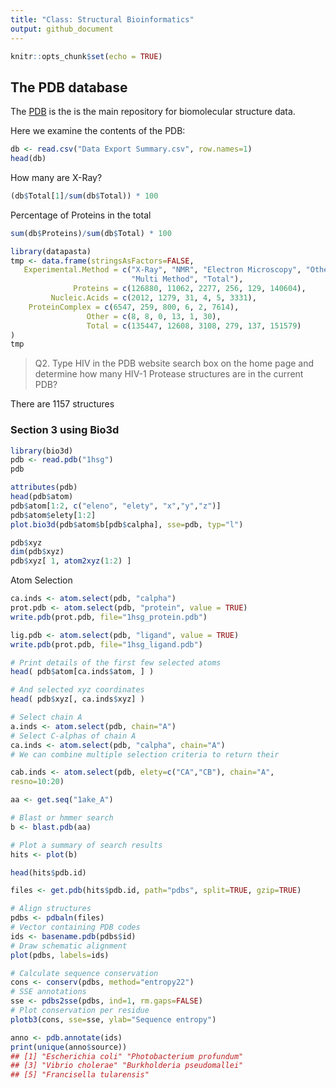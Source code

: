 ```yaml
---
title: "Class: Structural Bioinformatics"
output: github_document
---
```


```r
knitr::opts_chunk$set(echo = TRUE)
```

## The PDB database



The [PDB](http://www.rcsb.org/) is the is the main repository for biomolecular structure data.

Here we examine the contents of the PDB:

```r
db <- read.csv("Data Export Summary.csv", row.names=1)
head(db)
```
How many are X-Ray?
```r
(db$Total[1]/sum(db$Total)) * 100
```
Percentage of Proteins in the total
```r
sum(db$Proteins)/sum(db$Total) * 100
```

```r
library(datapasta)
tmp <- data.frame(stringsAsFactors=FALSE,
   Experimental.Method = c("X-Ray", "NMR", "Electron Microscopy", "Other",
                           "Multi Method", "Total"),
              Proteins = c(126880, 11062, 2277, 256, 129, 140604),
         Nucleic.Acids = c(2012, 1279, 31, 4, 5, 3331),
    ProteinComplex = c(6547, 259, 800, 6, 2, 7614),
                 Other = c(8, 8, 0, 13, 1, 30),
                 Total = c(135447, 12608, 3108, 279, 137, 151579)
)
tmp

```

> Q2. Type HIV in the PDB website search box on the home page and determine how many HIV-1 Protease structures are in the current PDB?

There are 1157 structures 

### Section 3 using Bio3d



```r
library(bio3d)
pdb <- read.pdb("1hsg")
pdb
```
```r
attributes(pdb)
head(pdb$atom)
pdb$atom[1:2, c("eleno", "elety", "x","y","z")]
pdb$atom$elety[1:2]
plot.bio3d(pdb$atom$b[pdb$calpha], sse=pdb, typ="l")
```
```r
pdb$xyz
dim(pdb$xyz)
pdb$xyz[ 1, atom2xyz(1:2) ]
```
Atom Selection
```r
ca.inds <- atom.select(pdb, "calpha")
prot.pdb <- atom.select(pdb, "protein", value = TRUE)
write.pdb(prot.pdb, file="1hsg_protein.pdb")

```

```r
lig.pdb <- atom.select(pdb, "ligand", value = TRUE)
write.pdb(prot.pdb, file="1hsg_ligand.pdb")
```

```r
# Print details of the first few selected atoms
head( pdb$atom[ca.inds$atom, ] )

# And selected xyz coordinates
head( pdb$xyz[, ca.inds$xyz] )
```

```r
# Select chain A
a.inds <- atom.select(pdb, chain="A")
# Select C-alphas of chain A
ca.inds <- atom.select(pdb, "calpha", chain="A")
# We can combine multiple selection criteria to return their

cab.inds <- atom.select(pdb, elety=c("CA","CB"), chain="A",
resno=10:20)
```


```r
aa <- get.seq("1ake_A")

```


```r
# Blast or hmmer search
b <- blast.pdb(aa)
```


```r
# Plot a summary of search results
hits <- plot(b)
```

```r
head(hits$pdb.id)

```

```r
files <- get.pdb(hits$pdb.id, path="pdbs", split=TRUE, gzip=TRUE)
```
```r
# Align structures
pdbs <- pdbaln(files)
# Vector containing PDB codes
ids <- basename.pdb(pdbs$id)
# Draw schematic alignment
plot(pdbs, labels=ids)
```

```r
# Calculate sequence conservation
cons <- conserv(pdbs, method="entropy22")
# SSE annotations
sse <- pdbs2sse(pdbs, ind=1, rm.gaps=FALSE)
# Plot conservation per residue
plotb3(cons, sse=sse, ylab="Sequence entropy")
```

```r

anno <- pdb.annotate(ids)
print(unique(anno$source))
## [1] "Escherichia coli" "Photobacterium profundum"
## [3] "Vibrio cholerae" "Burkholderia pseudomallei"
## [5] "Francisella tularensis"
```
